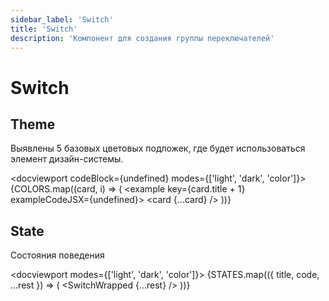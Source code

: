 ```yaml
---
sidebar_label: 'Switch'
title: 'Switch'
description: 'Компонент для создания группы переключателей'
---
```




<headermeta
  title='Switch'
  description='Компонент для создания группы переключателей'
  copywriter='@astakhov'
  copywriterLink='https://mm.pcbltools.ru/slack-export/messages/@astakhov'
  designer='@eustinov'
  designerLink='https://mm.pcbltools.ru/slack-export/messages/@eustinov'
  developer='@kaarturov'
  developerLink='https://mm.pcbltools.ru/slack-export/messages/@kaarturov'
  versions={[pkg.version]}
  actualVersion={pkg.version}
  status='Work in progress'
  info='Information'
  bitbucketLink='https://bitbucket.pcbltools.ru/bitbucket/projects/XYZ/repos/kit/browse/packages/xyz/Switch'
  figmaLink='https://figma.com'
  jiraLink='https://jira.pcbltools.ru/jira/browse/XYZ-152'
/>

# Switch

<versionselector versionPages={[]}>
<crutch />

## Theme

<textcolumns>
  <span>
    <p>Выявлены 5 базовых цветовых подложек, где будет использоваться элемент дизайн-системы.</p>
  </span>
</textcolumns>

<docviewport codeBlock={undefined} modes={['light', 'dark', 'color']}>
  <examples>
    {COLORS.map((card, i) => (
      <example key={card.title + 1} exampleCodeJSX={undefined}>
        <card {...card} />
      </example>
    ))}
  </examples>
</docviewport>

<divider />

## State

<textcolumns>
  <span>
    <p>Состояния поведения</p>
  </span>

</textcolumns>

<docviewport modes={['light', 'dark', 'color']}>
  <examples>
    {STATES.map(({ title, code, ...rest }) => (
      <example key={title} exampleCodeJSX={code}>
        <card title={title}>
          <SwitchWrapped {...rest} />
        </card>
      </example>
    ))}
  </examples>
</docviewport>

<divider />

</versionselector>
